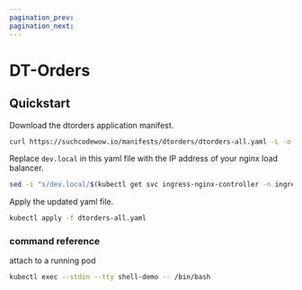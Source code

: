 ```yaml
---
pagination_prev:
pagination_next:
---
```


# DT-Orders

## Quickstart

Download the dtorders application manifest.

```bash
curl https://suchcodewow.io/manifests/dtorders/dtorders-all.yaml -L -o dtorders-all.yaml
```

Replace `dev.local` in this yaml file with the IP address of your nginx load balancer.

```bash
sed -i "s/dev.local/$(kubectl get svc ingress-nginx-controller -n ingress-nginx -o=custom-columns=EXTERNAL-IP:.status.loadBalancer.ingress[0].ip --no-headers)/g" dtorders-all.yaml
```

Apply the updated yaml file.

```bash
kubectl apply -f dtorders-all.yaml
```

### command reference

attach to a running pod

```bash
kubectl exec --stdin --tty shell-demo -- /bin/bash
```
